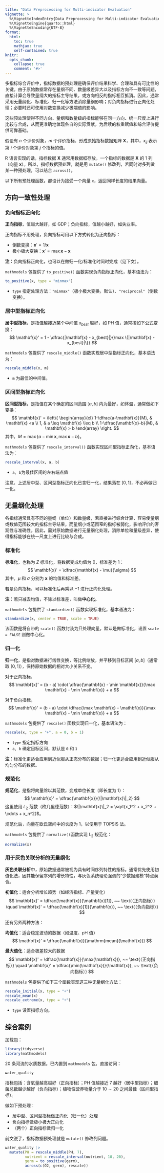 ```yaml
---
title: "Data Preprocessing for Multi-indicator Evaluation"
vignette: >
  %\VignetteIndexEntry{Data Preprocessing for Multi-indicator Evaluation}
  %\VignetteEngine{quarto::html}
  %\VignetteEncoding{UTF-8}
format:
  html:
    toc: true
    mathjax: true
    self-contained: true
knitr:
  opts_chunk:
    collapse: true
    comment: '#>'
---
```


多指标综合评价中，指标数据的预处理是确保评价结果科学、合理和具有可比性的关键。由于原始数据常存在量纲不同、数量级差异大以及指标方向不一致等问题，直接计算会导致量纲大的指标主导结果，或方向相反的指标相互抵消。因此，通常采用无量纲化、标准化、归一化等方法消除量纲影响；对负向指标进行正向化处理；必要时还可使用对数变换减少极端值的影响。

这些预处理使得不同方向、量纲和数量级的指标能够在同一方向、统一尺度上进行比较与合成，从而更准确地体现各自的实际贡献，为后续的权重赋值和综合评价提供可靠基础。

假设有 $n$ 个评价对象，$m$ 个评价指标，形成原始指标数据矩阵 $\mathbf{X}$，其中，$x_{ij}$ 表示第 $i$ 个评价对象第 $j$ 个指标的值。

R 语言实现的话，指标数据 $\mathbf{X}$ 通常用数据框存放，一个指标的数据是 $\mathbf{X}$ 的 $1$ 列（向量 $\mathbf{x}$）。所以，指标数据预处理，就是用 `mutate()` 修改列，若同时对多列做某一种预处理，可以结合 `across()`。

以下所有预处理函数，都设计为接受一个向量 `x`，返回同样长度的结果向量。

## 方向一致性处理

### 负向指标正向化

**正向指标**，值越大越好，如 GDP；负向指标，值越小越好，如失业率。

正向指标不用处理，负向指标可用以下方式转化为正向指标：

- 倒数变换：$\mathbf{x}' = 1 / \mathbf{x}$ 
- 极小极大变换：$\mathbf{x}' = \max \mathbf{x} - \mathbf{x}$ 

**注：**负向指标正向化，也可以在做归一化/标准化时同时完成（见下文）。

`mathmodels` 包提供了 `to_positive()` 函数实现负向指标正向化，基本语法为：

```r
to_positive(x, type = "minmax")
```

- `type` 指定处理方法：`"minmax"`（极小极大变换，默认）、`"reciprocal"`（倒数变换）。

### 居中型指标正向化

**居中型指标**，是指值越接近某个中间值 $x_{best}$ 越好，如 PH 值，通常按如下公式变换：
$$
\mathbf{x}' = 1 - \dfrac{|\mathbf{x} - x_{best}|}{\max \{|\mathbf{x} - x_{best}|\}}
$$

`mathmodels` 包提供了 `rescale_middle()` 函数实现居中型指标正向化，基本语法为：

```r
rescale_middle(x, m)
```

- `m` 为最佳的中间值。

### 区间型指标正向化

**区间型指标**，是指值在某个确定的区间范围 $[a,b]$ 内为最好，如体温，通常做如下变换：
$$
\mathbf{x}' = \left\{ \begin{array}{cl} 1-\dfrac{a-\mathbf{x}}{M}, & \mathbf{x} <a \\ 1, & a \leq \mathbf{x} \leq b \\ 1-\dfrac{\mathbf{x}-b}{M}, & \mathbf{x} > b \end{array} \right.
$$
其中，$M = \max\{a - \min \mathbf{x}, \, \max \mathbf{x} - b \}$。

`mathmodels` 包提供了 `rescale_interval()` 函数实现区间型指标正向化，基本语法为：

```r
rescale_interval(x, a, b)
```

- `a, b`为最佳区间的左右端点值

注意，上述居中型、区间型指标正向化已含归一化，结果落在 $[0,1]$，不必再做归一化。

## 无量纲化处理

各指标通常具有不同的量纲（单位）和数量级，若直接进行综合计算，容易使量纲或数值范围较大的指标主导结果，而量纲小或范围窄的指标被弱化，影响评价的客观性与准确性。因此，需对原始数据进行无量纲化处理，消除单位和量级差异，使得指标能够在统一尺度上进行比较与合成。

### 标准化

**标准化**，也称为 $Z$ 标准化，将数据变成均值为 $0$，标准差为 $1$：
$$
\mathbf{x}' = \dfrac{\mathbf{x} - \mu}{\sigma}
$$
其中，$\mu$ 和 $\sigma$ 分别为 $\mathbf{x}$ 的均值和标准差。

若是负向指标，可以标准化后再乘以 $-1$ 进行正向化处理。

**注：**若只减去均值，不除以标准差，叫做**中心化**。

`mathmodels` 包提供了 `standardize()` 函数实现标准化，基本语法为：

```r
standardize(x, center = TRUE, scale = TRUE)
```

该函数是将自带的 `scale()` 函数封装为只处理向量，默认是做标准化，设置 `scale = FALSE` 则做中心化。

### 归一化

**归一化**，是指对数据进行线性变换，等比例缩放，并平移到目标区间 $[a,b]$（通常取 $[0,1]$），保持原始数据的相对大小关系不变。

对于正向指标，
$$
\mathbf{x}' = (b - a) \cdot \dfrac{\mathbf{x} - \min \mathbf{x}}{\max \mathbf{x} - \min \mathbf{x}} + a
$$

对于负向指标，
$$
\mathbf{x}' = (b - a) \cdot \dfrac{\max \mathbf{x} - \mathbf{x}}{\max \mathbf{x} - \min \mathbf{x}} + a
$$

`mathmodels` 包提供了 `rescale()` 函数实现归一化，基本语法为：

```r
rescale(x, type = "+", a = 0, b = 1)
```

- `type` 指定指标方向
- `a, b` 确定目标区间，默认是 `0` 和 `1`

**注：**标准化更适合应用到近似服从正态分布的数据；归一化更适合应用到近似服从均匀分布的数据。

### 规范化

**规范化**，是指将向量除以其范数，变成单位长度（即长度为 $1$）：
$$
\mathbf{x}' = \dfrac{\mathbf{x}}{\|\mathbf{x}\|_2}
$$
这里使用 $L_2$ 范数（欧几里德范数）：$\|\mathbf{x}\|_2 = \sqrt{x_1^2 + x_2^2 + \cdots + x_n^2}$。 

规范化后，向量在欧氏空间中的长度为 $1$，以便用于 TOPSIS 法。

`mathmodels` 包提供了 `normalize()`函数实现 $L_2$ 规范化：

```r
normalize(x)
```

### 用于灰色关联分析的无量纲化

**灰色关联分析**中，原始数据通常被视为具有时间序列特性的指标。通常优先使用初值化法，因其能保留序列的增长特性，与灰色系统理论强调的“少数据建模”特点契合。

**初值化**：适合分析增长趋势（如经济指标、产量变化）
$$
\mathbf{x}' = \dfrac{\mathbf{x}}{\mathbf{x}[1]}, ~~ \text{（正向指标）} \quad \mathbf{x}' = \dfrac{\mathbf{x}[1]}{\mathbf{x}}, ~~ \text{（负向指标）}
$$

还有另外两种方法：

**均值化**：适合稳定波动的数据（如温度、pH 值）
$$
\mathbf{x}' = \dfrac{\mathbf{x}}{\mathrm{mean}(\mathbf{x})}
$$

**最大值化**：适合极差较大的数据
$$
\mathbf{x}' = \dfrac{\mathbf{x}}{\max(\mathbf{x})}, ~~ \text{（正向指标）} \quad \mathbf{x}' = \dfrac{\min(\mathbf{x})}{\mathbf{x}}, ~~ \text{（负向指标）}
$$

`mathmodels` 包提供了如下三个函数实现这三种无量纲化方法：

```r
rescale_initial(x, type = "+")
rescale_mean(x)
rescale_extreme(x, type = "+")
```

- `type` 设置指标方向。

## 综合案例

加载包：

```r
library(tidyverse)
library(mathmodels)
```

$20$ 条河流的水质数据，已内置到 `mathmodels` 包，直接访问：

```r
water_quality
```

指标包括：含氧量越高越好（正向指标）；PH 值越接近 $7$ 越好（居中型指标）；细菌总数越少越好（负向指标）；植物性营养物量介于 $10 \sim 20$ 之间最佳（区间型指标）。

做如下预处理：

- 居中型、区间型指标做正向化（归一化）处理
- 负向指标做极小极大正向化
- （两个）正向指标做归一化

前文说了，指标数据预处理就是 `mutate()` 修改列问题。

```r
water_quality |> 
  mutate(PH = rescale_middle(PH, 7), 
         nutrient = rescale_interval(nutrient, 10, 20), 
         germ = to_positive(germ), 
         across(c(O2, germ), rescale))
```

